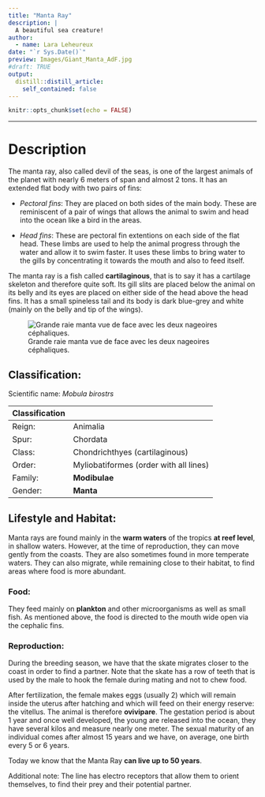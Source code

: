 ```yaml
---
title: "Manta Ray"
description: |
  A beautiful sea creature!
author:
  - name: Lara Leheureux
date: "`r Sys.Date()`"
preview: Images/Giant_Manta_AdF.jpg
#draft: TRUE
output:
  distill::distill_article:
    self_contained: false
---
```


```r
knitr::opts_chunk$set(echo = FALSE)
```
*** 

# Description 


The manta ray, also called devil of the seas, is one of the largest animals of the planet with nearly 6 meters of span and almost 2 tons. It has an extended flat body with two pairs of fins:

* *Pectoral fins*: They are placed on both sides of the main body. These are reminiscent of a pair of wings that allows the animal to swim and head into the ocean like a bird in the areas.

* *Head fins*: These are pectoral fin extentions on each side of the flat head. These limbs are used to help the animal progress through the water and allow it to swim faster. It uses these limbs to bring water to the gills by concentrating it towards the mouth and also to feed itself.

The manta ray is a fish called **cartilaginous**, that is to say it has a cartilage skeleton and therefore quite soft. Its gill slits are placed below the animal on its belly and its eyes are placed on either side of the head above the head fins.
It has a small spineless tail and its body is dark blue-grey and white (mainly on the belly and tip of the wings).

![Grande raie manta vue de face avec les deux nageoires céphaliques.](Images/Giant_Manta_AdF.jpg)

## Classification:

Scientific name: *Mobula birostrs*

Classification|
----------------|----------------
Reign: |Animalia
Spur: |Chordata
Class: |Chondrichthyes (cartilaginous)
Order: |Myliobatiformes (order with all lines)
Family: |**Modibulae**
Gender: |**Manta**

## Lifestyle and Habitat:

Manta rays are found mainly in the **warm waters** of the tropics **at reef level**, in shallow waters. However, at the time of reproduction, they can move gently from the coasts. They are also sometimes found in more temperate waters. They can also migrate, while remaining close to their habitat, to find areas where food is more abundant.

### Food:

They feed mainly on **plankton** and other microorganisms as well as small fish. As mentioned above, the food is directed to the mouth wide open via the cephalic fins.

### Reproduction:

During the breeding season, we have that the skate migrates closer to the coast in order to find a partner.
Note that the skate has a row of teeth that is used by the male to hook the female during mating and not to chew food.

After fertilization, the female makes eggs (usually 2) which will remain inside the uterus after hatching and which will feed on their energy reserve: the vitellus. The animal is therefore **ovivipare**. The gestation period is about 1 year and once well developed, the young are released into the ocean, they have several kilos and measure nearly one meter. The sexual maturity of an individual comes after almost 15 years and we have, on average, one birth every 5 or 6 years.

Today we know that the Manta Ray **can live up to 50 years**.


Additional note: The line has electro receptors that allow them to orient themselves, to find their prey and their potential partner.

